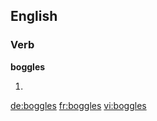 
==English==

===Verb===
'''boggles'''

# {{third-person singular of|boggle}}

[[de:boggles]]
[[fr:boggles]]
[[vi:boggles]]